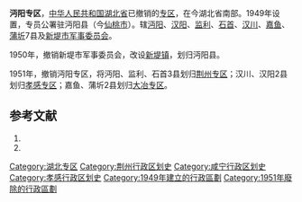 '''沔阳专区'''，[[中华人民共和国|中华人民共和国]][[湖北省|湖北省]]已撤销的[[专区|专区]]，在今湖北省南部。1949年设置，专员公署驻沔阳县（今[[仙桃市|仙桃市]]）。辖[[沔阳县|沔阳]]、[[汉阳县|汉阳]]、[[监利县|监利]]、[[石首县|石首]]、[[汉川县|汉川]]、[[嘉鱼县|嘉鱼]]、[[蒲圻县|蒲圻]]7县及[[新堤市军事委员会|新堤市军事委员会]]。

1950年，撤销新堤市军事委员会，改设[[新堤镇|新堤镇]]，划归沔阳县。

1951年，撤销沔阳专区，将沔阳、监利、石首3县划归[[荆州专区|荆州专区]]；汉川、汉阳2县划归[[孝感专区|孝感专区]]；嘉鱼、蒲圻2县划归[[大冶专区|大冶专区]]。

== 参考文献 ==
# {{Cite book | author = 戴均良等 | title = 《中国古今地名大词典》 | location = 上海 | publisher = 上海辞书出版社 | date = 2005 | language = zh-hans }}
# {{Cite book | author = 史为乐 | title = 《中华人民共和国政区沿革（1949-2002）》 | location = 北京 | publisher = 人民出版社 | date = 2006 | language = zh-hans }}
{{湖北省历史二级政区|nocat}}
[[Category:湖北专区|Category:湖北专区]]
[[Category:荆州行政区划史|Category:荆州行政区划史]]
[[Category:咸宁行政区划史|Category:咸宁行政区划史]]
[[Category:孝感行政区划史|Category:孝感行政区划史]]
[[Category:1949年建立的行政區劃|Category:1949年建立的行政區劃]]
[[Category:1951年廢除的行政區劃|Category:1951年廢除的行政區劃]]